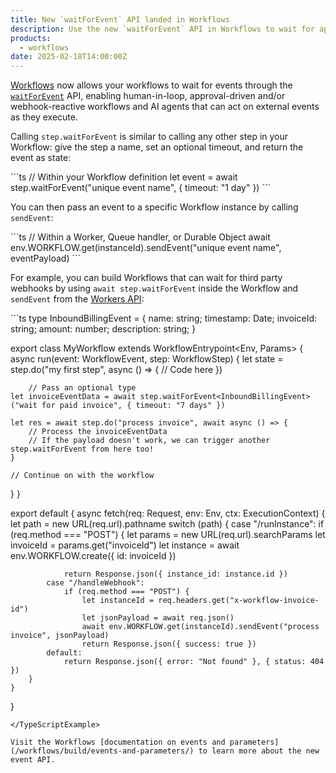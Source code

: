 ```yaml
---
title: New `waitForEvent` API landed in Workflows
description: Use the new `waitForEvent` API in Workflows to wait for approvals, additional data and/or webhooks from external systems.
products:
  - workflows
date: 2025-02-18T14:00:00Z
---
```



[Workflows](/workflows/) now allows your workflows to wait for events through the [`waitForEvent`](/workflows/build/events-and-parameters/) API, enabling human-in-loop, approval-driven and/or webhook-reactive workflows and AI agents that can act on external events as they execute.

Calling `step.waitForEvent` is similar to calling any other step in your Workflow: give the step a name, set an optional timeout, and return the event as state:

<TypeScriptExample filename="workflow.ts">
```ts
// Within your Workflow definition
let event = await step.waitForEvent("unique event name", { timeout: "1 day" })
```
</TypeScriptExample>

You can then pass an event to a specific Workflow instance by calling `sendEvent`:

<TypeScriptExample filename="index.ts">
```ts
// Within a Worker, Queue handler, or Durable Object
await env.WORKFLOW.get(instanceId).sendEvent("unique event name", eventPayload)
```
</TypeScriptExample>

For example, you can build Workflows that can wait for third party webhooks by using `await step.waitForEvent` inside the Workflow and `sendEvent` from the [Workers API](/workflows/build/workers-api/#workflowinstance):

<TypeScriptExample filename="index.ts">
```ts
type InboundBillingEvent = {
	name: string;
	timestamp: Date;
	invoiceId: string;
	amount: number;
	description: string;
}

export class MyWorkflow extends WorkflowEntrypoint<Env, Params> {
  async run(event: WorkflowEvent<Params>, step: WorkflowStep) {
    let state = step.do("my first step", async () => {
    	// Code here
    })

		// Pass an optional type
    let invoiceEventData = await step.waitForEvent<InboundBillingEvent>("wait for paid invoice", { timeout: "7 days" })

    let res = await step.do("process invoice", await async () => {
    	// Process the invoiceEventData
     	// If the payload doesn't work, we can trigger another step.waitForEvent from here too!
    }

    // Continue on with the workflow
  }
}

export default {
	async fetch(req: Request, env: Env, ctx: ExecutionContext) {
		let path = new URL(req.url).pathname
		switch (path) {
			case "/runInstance":
				if (req.method === "POST") {
				let params = new URL(req.url).searchParams
				let invoiceId = params.get("invoiceId")
				let instance = await env.WORKFLOW.create({ id: invoiceId })

				return Response.json({ instance_id: instance.id })
			case "/handleWebhook":
				if (req.method === "POST") {
					let instanceId = req.headers.get("x-workflow-invoice-id")
					let jsonPayload = await req.json()
					await env.WORKFLOW.get(instanceId).sendEvent("process invoice", jsonPayload)
					return Response.json({ success: true })
			default:
				return Response.json({ error: "Not found" }, { status: 404 })
		}
	}
}
```
</TypeScriptExample>

Visit the Workflows [documentation on events and parameters](/workflows/build/events-and-parameters/) to learn more about the new event API.
